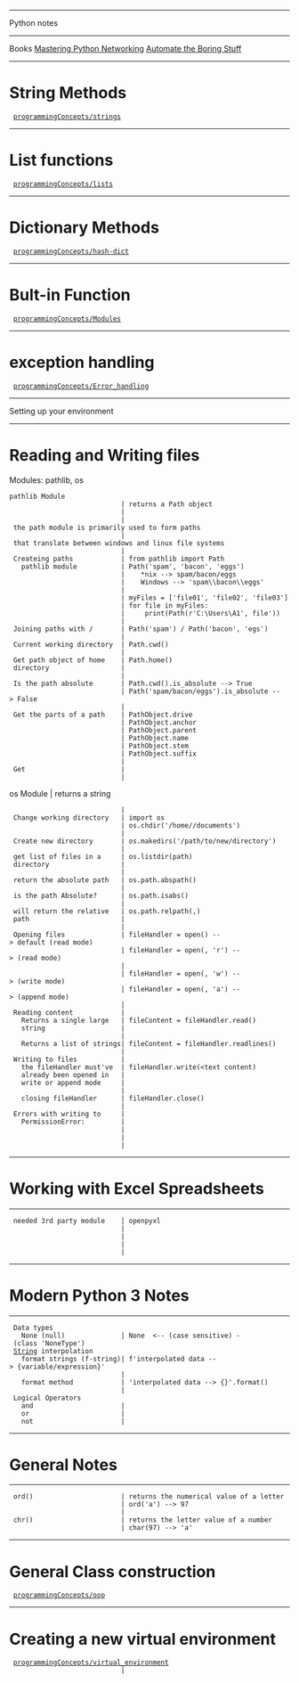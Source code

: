 --------------------------------------------------------------------------------
Python notes
--------------------------------------------------------------------------------
Books
[[MasteringPythonNetworking|Mastering Python Networking]]
[[AtBS|Automate the Boring Stuff]]
--------------------------------------------------------------------------------
= String Methods =
  [[programmingConcepts/strings]]
--------------------------------------------------------------------------------
= List functions =
  [[programmingConcepts/lists]]
--------------------------------------------------------------------------------
= Dictionary Methods =
  [[programmingConcepts/hash-dict]]
--------------------------------------------------------------------------------
= Bult-in Function =
  [[programmingConcepts/Modules]]
--------------------------------------------------------------------------------
= exception handling =
  [[programmingConcepts/Error_handling]]
--------------------------------------------------------------------------------
Setting up your environment
--------------------------------------------------------------------------------
= Reading and Writing files =
Modules: pathlib, os
 pathlib Module
                             | returns a Path object
                             |
                             | the path module is primarily used to form paths
                             | that translate between windows and linux file systems
                             |
  Createing paths            | from pathlib import Path
    pathlib module           | Path('spam', 'bacon', 'eggs')
                             |    *nix --> spam/bacon/eggs
                             |    Windows --> 'spam\\bacon\\eggs'
                             |
                             | myFiles = ['file01', 'file02', 'file03']
                             | for file in myFiles:
                             |     print(Path(r'C:\Users\A1', file'))
                             |
  Joining paths with /       | Path('spam') / Path('bacon', 'egs')
                             |
  Current working directory  | Path.cwd()
                             |
  Get path object of home    | Path.home()
  directory                  |
                             |
  Is the path absolute       | Path.cwd().is_absolute --> True
                             | Path('spam/bacon/eggs').is_absolute --> False
                             |
  Get the parts of a path    | PathObject.drive
                             | PathObject.anchor
                             | PathObject.parent
                             | PathObject.name
                             | PathObject.stem
                             | PathObject.suffix
                             |
  Get                        |
                             |
os Module                    | returns a string
                             |
  Change working directory   | import os
                             | os.chdir('/home/<use name>/documents')
                             |
  Create new directory       | os.makedirs('/path/to/new/directory')
                             |
  get list of files in a     | os.listdir(path)
  directory                  |
                             |
  return the absolute path   | os.path.abspath(<path>)
                             |
  is the path Absolute?      | os.path.isabs(<path>)
                             |
  will return the relative   | os.path.relpath(<path>,<start>)
  path                       |
                             |
  Opening files              | fileHandler = open(<path to file>) --> default (read mode)
                             | fileHandler = open(<path to file>, 'r') --> (read mode)
                             |
                             | fileHandler = open(<path to file>, 'w') --> (write mode)
                             | fileHandler = open(<path to file>, 'a') --> (append mode)
                             |
  Reading content            |
    Returns a single large   | fileContent = fileHandler.read()
    string                   |
                             |
    Returns a list of strings| fileContent = fileHandler.readlines()
                             |
  Writing to files           |
    the fileHandler must've  | fileHandler.write(<text content)
    already been opened in   |
    write or append mode     |
                             |
    closing fileHandler      | fileHandler.close()
                             |
  Errors with writing to     |
    PermissionError:         |
                             |
                             |
                             |
--------------------------------------------------------------------------------
= Working with Excel Spreadsheets =
--------------------------------------------------------------------------------
  needed 3rd party module    | openpyxl
                             |
                             |
                             |
                             |
--------------------------------------------------------------------------------
= Modern Python 3 Notes =
--------------------------------------------------------------------------------
  Data types
    None (null)              | None  <-- (case sensitive) - (class 'NoneType')
  [[String]] interpolation
    format strings (f-string)| f'interpolated data --> {variable/expression}'
                             |
    format method            | 'interpolated data --> {}'.format(<value>)
                             |
  Logical Operators
    and                      |
    or                       |
    not                      |
--------------------------------------------------------------------------------
= General Notes =
--------------------------------------------------------------------------------
  ord()                      | returns the numerical value of a letter
                             | ord('a') --> 97
                             |
  chr()                      | returns the letter value of a number
                             | char(97) --> 'a'
--------------------------------------------------------------------------------
= General Class construction =
  [[programmingConcepts/oop]]
--------------------------------------------------------------------------------
= Creating a new virtual environment =
  [[programmingConcepts/virtual_environment]]
                             |
